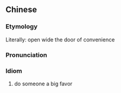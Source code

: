 {{also|大开方便之门}}
==Chinese==
{{zh-forms|s=大开方便之门|type=114}}

===Etymology===
Literally: open wide the door of convenience

===Pronunciation===
{{zh-pron
|m=dà kāi fāngbiàn zhī mén
|cat=id
}}

===Idiom===
{{zh-idiom}}

# do someone a big favor
